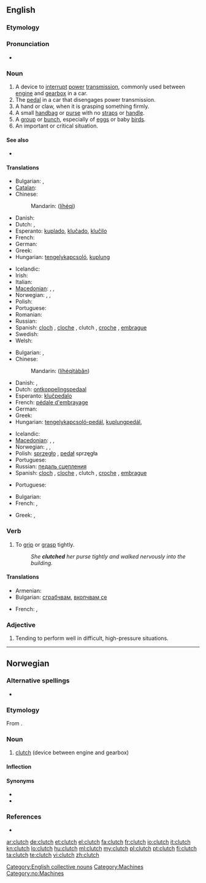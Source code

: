==English==

===Etymology===
{{etystub}}

===Pronunciation===
* {{audio|en-us-clutch.ogg|Audio (US)}}
*: {{rhymes|ʌtʃ}}

===Noun===
{{en-noun|es}}

# A device to [[interrupt]] [[power]] [[transmission]], commonly used between [[engine]] and [[gearbox]] in a car.
# The [[pedal]] in a car that disengages power transmission.
# A hand or claw, when it is grasping something firmly.
# A small [[handbag]] or [[purse]] with  no [[straps]] or [[handle]].
# A [[group]] or [[bunch]], especially of [[eggs]] or baby [[birds]].
# An important or critical situation.

====See also====
* {{pedialite}}

====Translations====
{{trans-top|A device to interrupt power transmission}}
* Bulgarian: {{t+|bg|съединител|m}},  {{t|bg|амбриаж|m}}
* [[Catalan]]: {{t|ca|embragatge}}
* Chinese:
*: Mandarin: {{zh-ts|[[離合]][[器]]|[[离合]][[器]]}} ([[lí]][[hé]][[qì]])
* Danish: {{t-|da|kobling|c}}
* Dutch: {{t+|nl|koppeling}}, {{t+|nl|klauw|f}}
* Esperanto: [[kuplado]], [[kluĉado]], [[kluĉilo]]
* French: {{t+|fr|embrayage}}
* German: {{t+|de|Kupplung|f}}
* Greek: {{t+|el|συμπλέκτης|m|tr=sinpléktis}}
* Hungarian: [[tengelykapcsoló]], [[kuplung]]
{{trans-mid}}
* Icelandic: {{t|is|kúpling}}
* Irish: {{t|ga|ál}}
* Italian: {{t|it|frizione}}
* [[Macedonian]]: {{t-|mk|квачило|n|tr=kváčilo}},  {{t|mk|спојка|f|tr=spójka}},  {{t|mk|куплунг|m|tr=kúplung}}
* Norwegian: {{t-|no|clutch|m}}, {{t-|no|kløtsj|m}}, {{t-|no|kobling|m}}
* Polish: {{t+|pl|sprzęgło|n}}
* Portuguese: {{t|pt|embraiagem}}
* Romanian: {{t|ro|ambreiaj|n}}
* Russian: {{t+|ru|сцепление|n}}
* Spanish: [[cloch]] {{m}} {{italbrac|Colombia|Costa Rica|Honduras|Mexico|Nicaragua}}, [[cloche]] {{italbrac|Caribbean Islands|Colombian Atlantic Coast|Venezuela}}, clutch {{italbrac|Colombia|El Salvador|Guatemala|Mexico|Panama|Peru - pronounced 'cloch'}} {{m}}, [[croche]] {{m}} {{italbrac|Venezuela}},  [[embrague]] {{m}} {{italbrac|Argentina|Bolivia|Chile|Ecuador|Paraguay|Spain|Uruguay}}
* Swedish: {{t|sv|koppling}}
* Welsh: {{t|cy|cydiwr}}
{{trans-bottom}}

{{trans-top|The pedal in a car that disengages power transmission}}
* Bulgarian: {{t+|bg|съединител|m}},  {{t|bg|амбриаж|m}}
* Chinese:
*: Mandarin: {{zh-ts|[[離合]][[器]][[踏板]]|[[离合]][[器]][[踏板]]}} ([[lí]][[hé]][[qì]][[tà]][[bǎn]])
* Danish: {{t-|da|kobling|c}}, {{t-|da|koblingspedal|c}}
* Dutch: [[ontkoppelingspedaal]] {{m}}
* Esperanto: [[kluĉpedalo]]
* French: [[pédale d'embrayage]]
* German: {{t-|de|Kupplungspedal}}
* Greek: {{t+|el|συμπλέκτης|m|tr=sinpléktis}}
* Hungarian: [[tengelykapcsoló-pedál]], [[kuplungpedál]],  {{t|hu|kuplung}}
{{trans-mid}}
* Icelandic: {{t+|is|kúpling|f}}
* [[Macedonian]]: {{t-|mk|квачило|n|tr=kváčilo}},  {{t|mk|спојка|f|tr=spójka}},  {{t|mk|куплунг|m|tr=kúplung}}
* Norwegian: {{t-|no|clutchpedal|m}}, {{t-|no|kløtsjpedal|m}}, {{t-|no|koblingspedal|m}}
* Polish: [[sprzęgło]] {{n}}, [[pedał]] sprzęgła {{m}}
* Portuguese: {{t|pt|embraiagem|f}}
* Russian: [[педаль сцепления]]
* Spanish: [[cloch]] {{m}} {{italbrac|Colombia|Costa Rica|Honduras|Mexico|Nicaragua}}, [[cloche]] {{italbrac|Caribbean Islands|Colombian Atlantic Coast|Venezuela}}, clutch {{italbrac|Colombia|El Salvador|Guatemala|Mexico|Panama|Peru - pronounced 'cloch'}} {{m}}, [[croche]] {{m}} {{italbrac|Venezuela}},  [[embrague]] {{m}} {{italbrac|Argentina|Bolivia|Chile|Ecuador|Paraguay|Spain|Uruguay}}
{{trans-bottom}}

{{trans-top|A small handbag or purse with no straps or handle}}
* Portuguese: {{t|pt|bolsa carteira}}
{{trans-mid}}
{{trans-bottom}}

{{trans-top|A group or bunch, especially of eggs or baby birds}}
* Bulgarian: {{t|bg|люпило|n}}
* French: {{t+|fr|nichée|f}}, {{t+|fr|couvée|f}}
{{trans-mid}}
* Greek: {{t|el|άδραγμα|n|tr=áδragma}},  {{t|el|άρπαγμα|n|tr=árpagma}}
{{trans-bottom}}

===Verb===
{{en-verb|clutch|es}}

# To [[grip]] or [[grasp]] tightly.
#: ''She '''clutched''' her purse tightly and walked nervously into the building.''

====Translations====
{{trans-top|to grip or grasp tightly}}
* Armenian: {{t-|hy|կառչել|tr=kaṙčel}}
* Bulgarian: [[сграбчвам]], [[вкопчвам се]]
{{trans-mid}}
* French: {{t+|fr|agripper}},  {{t+|fr|serrer}}
{{trans-bottom}}

===Adjective===
{{en-adj}}

# {{US}} Tending to perform well in difficult, high-pressure situations.

[[Category:English collective nouns]]
[[Category:Machines]]

----

==Norwegian==

===Alternative spellings===
* {{l|no|kløtsj}}

===Etymology===
From {{etyl|en|no}} {{term|clutch|lang=en}}.

===Noun===
{{infl|no|noun|g=m}}

# [[#English|clutch]] (device between engine and gearbox)

====Inflection====
{{no-noun-infl|nb-class=m1|nn-class=m1}}

====Synonyms====
* {{l-nb|kobling}}
* {{l|no|kopling}}

===References===
* {{R:Dokumentasjonsprosjektet}}

[[Category:no:Machines]]

[[ar:clutch]]
[[de:clutch]]
[[et:clutch]]
[[el:clutch]]
[[fa:clutch]]
[[fr:clutch]]
[[io:clutch]]
[[it:clutch]]
[[kn:clutch]]
[[lo:clutch]]
[[hu:clutch]]
[[ml:clutch]]
[[my:clutch]]
[[pl:clutch]]
[[pt:clutch]]
[[fi:clutch]]
[[ta:clutch]]
[[te:clutch]]
[[vi:clutch]]
[[zh:clutch]]